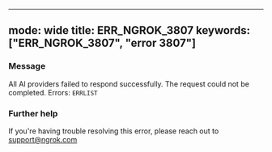 
---
mode: wide
title: ERR_NGROK_3807
keywords: ["ERR_NGROK_3807", "error 3807"]
---


### Message
All AI providers failed to respond successfully. The request could not be completed. Errors:
`ERRLIST`

<ErrorDetails />



### Further help
If you're having trouble resolving this error, please reach out to [support@ngrok.com](mailto:support@ngrok.com?subject=Help%20with%20ERR_NGROK_3807)

